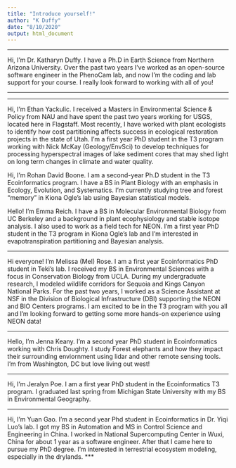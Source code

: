 ```yaml
---
title: "Introduce yourself!"
author: "K Duffy"
date: "8/10/2020"
output: html_document
---
```


***

Hi, I'm Dr. Katharyn Duffy.  I have a Ph.D in Earth Science from Northern Arizona University.  Over the past two years I've worked as an open-source software engineer in the PhenoCam lab, and now I'm the coding and lab support for your course.  I really look forward to working with all of you!

***


***
Hi, I'm Ethan Yackulic. I received a Masters in Environmental Science & Policy from NAU and have spent the past two years working for USGS, located here in Flagstaff. Most recently, I have worked with plant ecologists to identify how cost partitioning affects success in ecological restoration projects in the state of Utah. I'm a first year PhD student in the T3 program working with Nick McKay (Geology/EnvSci) to develop techniques for processing hyperspectral images of lake sediment cores that may shed light on long term changes in climate and water quality.




Hi, I'm Rohan David Boone. I am a second-year Ph.D student in the T3 Ecoinformatics program. I have a BS in Plant Biology with an emphasis in Ecology, Evolution, and Systematics. I'm currently studying tree and forest "memory" in Kiona Ogle's lab using Bayesian statistical models.

Hello! I'm Emma Reich. I have a BS in Molecular Environmental Biology from UC Berkeley and a background in plant ecophysiology and stable isotope analysis. I also used to work as a field tech for NEON. I'm a first year PhD student in the T3 program in Kiona Ogle's lab and I'm interested in evapotranspiration partitioning and Bayesian analysis.

***



Hi everyone! I'm Melissa (Mel) Rose. I am a first year Ecoinformatics PhD student in Teki's lab. I received my BS in Environmental Sciences with a focus in Conservation Biology from UCLA. During my undergraduate research, I modeled wildlife corridors for Sequoia and Kings Canyon National Parks. For the past two years, I worked as a Science Assistant at NSF in the Division of Biological Infrastructure (DBI) supporting the NEON and BIO Centers programs. I am excited to be in the T3 program with you all and I'm looking forward to getting some more hands-on experience using NEON data!


***


Hello, I'm Jenna Keany. I'm a second year PhD student in Ecoinformatics working with Chris Doughty. I study Forest elephants and how they impact their surrounding enviornment using lidar and other remote sensing tools. I'm from Washington, DC but love living out west!

***

Hi, I'm Jeralyn Poe. I am a first year PhD student in the Ecoinformatics T3 program. I graduated last spring from Michigan State University with my BS in Environmental Geography.

***
Hi, I'm Yuan Gao. I'm a second year Phd student in Ecoinformatics in Dr. Yiqi Luo's lab. I got my BS in Automation and MS in Control Science and Engineering in China. I worked in National Supercomputing Center in Wuxi, China for about 1 year as a software engineer. After that I came here to pursue my PhD degree. I'm interested in terrestrial ecosystem modeling, especially in the drylands.
***

